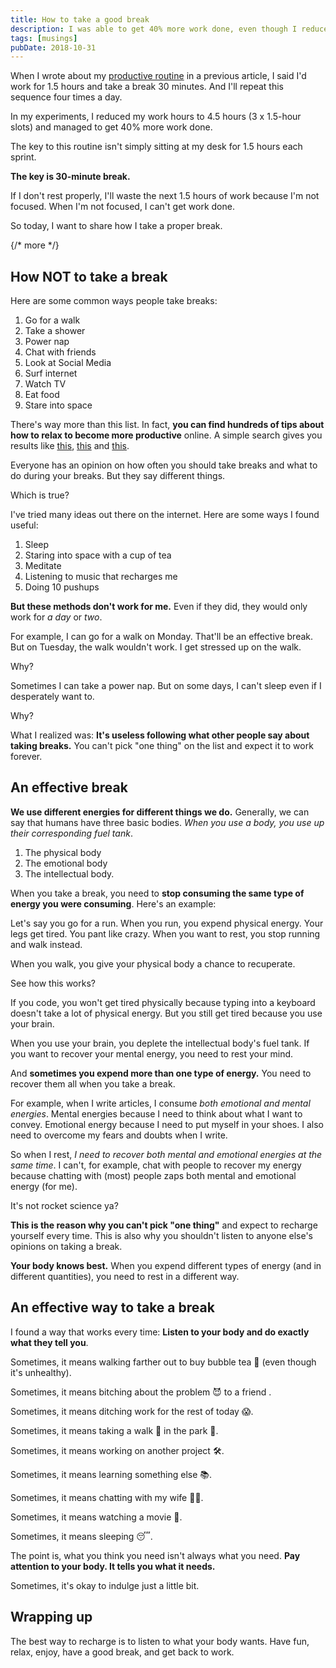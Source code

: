 ```yaml
---
title: How to take a good break
description: I was able to get 40% more work done, even though I reduced work hours by 25%. The key to this increased productivity is taking a proper break.
tags: [musings]
pubDate: 2018-10-31
---
```


When I wrote about my [productive routine](/blog/becoming-more-productive-while-working-less/ 'Becoming more productive while working less') in a previous article, I said I'd work for 1.5 hours and take a break 30 minutes. And I'll repeat this sequence four times a day.

In my experiments, I reduced my work hours to 4.5 hours (3 x 1.5-hour slots) and managed to get 40% more work done.

The key to this routine isn't simply sitting at my desk for 1.5 hours each sprint.

**The key is 30-minute break.**

If I don't rest properly, I'll waste the next 1.5 hours of work because I'm not focused. When I'm not focused, I can't get work done.

So today, I want to share how I take a proper break.

{/* more */}

<div class='jsCkClone' data-should-not-clone></div>

## How NOT to take a break

Here are some common ways people take breaks:

1. Go for a walk
2. Take a shower
3. Power nap
4. Chat with friends
5. Look at Social Media
6. Surf internet
7. Watch TV
8. Eat food
9. Stare into space

There's way more than this list. In fact, **you can find hundreds of tips about how to relax to become more productive** online. A simple search gives you results like [this][2], [this][3] and [this][4].

Everyone has an opinion on how often you should take breaks and what to do during your breaks. But they say different things.

Which is true?

I've tried many ideas out there on the internet. Here are some ways I found useful:

1. Sleep
2. Staring into space with a cup of tea
3. Meditate
4. Listening to music that recharges me
5. Doing 10 pushups

**But these methods don't work for me.** Even if they did, they would only work for _a day_ or _two_.

For example, I can go for a walk on Monday. That'll be an effective break. But on Tuesday, the walk wouldn't work. I get stressed up on the walk.

Why?

Sometimes I can take a power nap. But on some days, I can't sleep even if I desperately want to.

Why?

What I realized was: **It's useless following what other people say about taking breaks.** You can't pick "one thing" on the list and expect it to work forever.

## An effective break

**We use different energies for different things we do.** Generally, we can say that humans have three basic bodies. _When you use a body, you use up their corresponding fuel tank_.

1. The physical body
2. The emotional body
3. The intellectual body.

When you take a break, you need to **stop consuming the same type of energy you were consuming**. Here's an example:

Let's say you go for a run. When you run, you expend physical energy. Your legs get tired. You pant like crazy. When you want to rest, you stop running and walk instead.

When you walk, you give your physical body a chance to recuperate.

See how this works?

If you code, you won't get tired physically because typing into a keyboard doesn't take a lot of physical energy. But you still get tired because you use your brain.

When you use your brain, you deplete the intellectual body's fuel tank. If you want to recover your mental energy, you need to rest your mind.

And **sometimes you expend more than one type of energy.** You need to recover them all when you take a break.

For example, when I write articles, I consume _both emotional and mental energies_. Mental energies because I need to think about what I want to convey. Emotional energy because I need to put myself in your shoes. I also need to overcome my fears and doubts when I write.

So when I rest, _I need to recover both mental and emotional energies at the same time_. I can't, for example, chat with people to recover my energy because chatting with (most) people zaps both mental and emotional energy (for me).

It's not rocket science ya?

**This is the reason why you can't pick "one thing"** and expect to recharge yourself every time. This is also why you shouldn't listen to anyone else's opinions on taking a break.

**Your body knows best.** When you expend different types of energy (and in different quantities), you need to rest in a different way.

## An effective way to take a break

I found a way that works every time: **Listen to your body and do exactly what they tell you**.

Sometimes, it means walking farther out to buy bubble tea 🍵 (even though it's unhealthy).

Sometimes, it means bitching about the problem 😈 to a friend .

Sometimes, it means ditching work for the rest of today 😱.

Sometimes, it means taking a walk 🚶 in the park 🌳.

Sometimes, it means working on another project 🛠️.

Sometimes, it means learning something else 📚.

Sometimes, it means chatting with my wife 👱‍♀️.

Sometimes, it means watching a movie 🎥.

Sometimes, it means sleeping 😴.

The point is, what you think you need isn't always what you need. **Pay attention to your body. It tells you what it needs.**

Sometimes, it's okay to indulge just a little bit.

## Wrapping up

The best way to recharge is to listen to what your body wants. Have fun, relax, enjoy, have a good break, and get back to work.

[2]: https://lifehacker.com/50-ways-to-relax-without-spending-a-dime-1788301034 '50 Ways to Relax Without Spending a Dime'
[3]: https://socialtriggers.com/why-you-need-to-take-more-breaks-and-how-to-do-it/ 'WHY YOU NEED TO TAKE MORE BREAKS (AND HOW TO DO IT)'
[4]: https://www.fastcompany.com/40475204/youre-taking-breaks-the-wrong-way-heres-how-to-fix-that 'You’re Taking Breaks The Wrong Way, Here’s How To Fix That'
